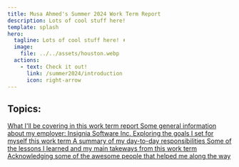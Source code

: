 ```yaml
---
title: Musa Ahmed's Summer 2024 Work Term Report
description: Lots of cool stuff here!
template: splash
hero:
  tagline: Lots of cool stuff here! ⬇️
  image:
    file: ../../assets/houston.webp
  actions:
    - text: Check it out!
      link: /summer2024/introduction
      icon: right-arrow
---
```



## Topics:

<CardGrid stagger>
    <a href="/summer2024/introduction">
    <Card title="Introduction" icon="document">
What I'll be covering in this work term report
    </Card>
    </a>
    <a href="/summer2024/informationabouttheemployer">
    <Card title="Information About The Employer" icon="document">
    Some general information about my employer: Insignia Software Inc.
    </Card>
    </a>
    <a href="/summer2024/goals">
    <Card title="Goals" icon="document">
    Exploring the goals I set for myself this work term
    </Card>
    </a>
    <a href="/summer2024/jobdescription">
    <Card title="Job Description" icon="document">
    A summary of my day-to-day responsibilities
    </Card>
    </a>
    <a href="/summer2024/conclusions">
    <Card title="Conclusions" icon="document">
    Some of the lessons I learned and my main takeways from this work term
    </Card>
    </a>
    <a href="/summer2024/acknowledgements">
    <Card title="Acknowledgements" icon="document">
    Acknowledging some of the awesome people that helped me along the way
    </Card>
    </a>
</CardGrid>
